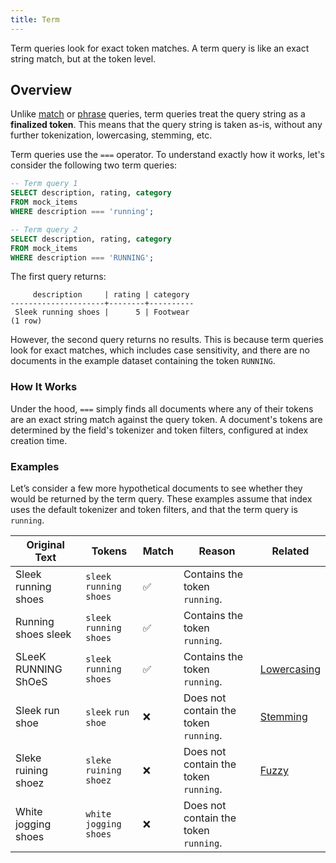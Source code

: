 ```yaml
---
title: Term
---
```


Term queries look for exact token matches. A term query is like an exact string match, but at the
token level.

## Overview

Unlike [match](/v2/full-text/match) or [phrase](/v2/full-text/phrase) queries, term queries treat the query
string as a **finalized token**. This means that the query string is taken as-is, without any further tokenization, lowercasing,
stemming, etc.

Term queries use the `===` operator. To understand exactly how it works, let's consider the following two term queries:

```sql
-- Term query 1
SELECT description, rating, category
FROM mock_items
WHERE description === 'running';

-- Term query 2
SELECT description, rating, category
FROM mock_items
WHERE description === 'RUNNING';
```

The first query returns:

```csv
     description     | rating | category
---------------------+--------+----------
 Sleek running shoes |      5 | Footwear
(1 row)
```

However, the second query returns no results. This is because term queries look for exact matches, which includes
case sensitivity, and there are no documents in the example dataset containing the token `RUNNING`.

### How It Works

Under the hood, `===` simply finds all documents where any of their tokens are an exact string match against the query token.
A document's tokens are determined by the field's tokenizer and token filters, configured at index creation time.

### Examples

Let’s consider a few more hypothetical documents to see whether they would be returned by the term query.
These examples assume that index uses the default tokenizer and token filters, and that the term query is
`running`.

| Original Text       | Tokens                    | Match | Reason                                | Related                      |
| ------------------- | ------------------------- | ----- | ------------------------------------- | ---------------------------- |
| Sleek running shoes | `sleek` `running` `shoes` | ✅    | Contains the token `running`.         |
| Running shoes sleek | `sleek` `running` `shoes` | ✅    | Contains the token `running`.         |
| SLeeK RUNNING ShOeS | `sleek` `running` `shoes` | ✅    | Contains the token `running`.         | [Lowercasing](/v2/indexing)  |
| Sleek run shoe      | `sleek` `run` `shoe`      | ❌    | Does not contain the token `running`. | [Stemming](/v2/indexing)     |
| Sleke ruining shoez | `sleke` `ruining` `shoez` | ❌    | Does not contain the token `running`. | [Fuzzy](/v2/full-text/fuzzy) |
| White jogging shoes | `white` `jogging` `shoes` | ❌    | Does not contain the token `running`. |
